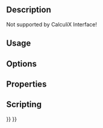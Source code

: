 <languages/>
<translate>

<!--T:12-->
{{VeryImportantMessage|Obsolete ({{VersionPlus|1.0}}).}}

<!--T:5-->
{{Docnav
|
|
|[[FEM_Workbench|FEM]]
|
|
|IconC=Workbench_FEM.svg
}}

<!--T:1-->
{{GuiCommand
|Name=FEM ConstraintBearing
|MenuLocation=Model → Constraints without solver → Constraint bearing
|Workbenches=[[FEM_Workbench|FEM]]
}}

==Description== <!--T:2-->

<!--T:4-->
Not supported by CalculiX Interface!


==Usage== <!--T:3-->

==Options== <!--T:9-->

==Properties== <!--T:10-->

==Scripting== <!--T:11-->


<!--T:6-->
{{Docnav
|
|
|[[FEM_Workbench|FEM]]
|
|
|IconC=Workbench_FEM.svg
}}

</translate>
{{FEM Tools navi{{#translation:}}}}
{{Userdocnavi{{#translation:}}}}